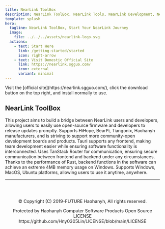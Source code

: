 ```yaml
---
title: NearLink ToolBox
description: NearLink ToolBox, NearLink Tools, NearLink Development, NearLink, NearLink ToolBox
template: splash
hero:
  tagline: NearLink ToolBox, Start Your NearLink Journey
  image:
    file: ../../../assets/nearlink-logo.svg
  actions:
    - text: Start Here
      link: /getting-started/started
      icon: right-arrow
    - text: Visit Domestic Official Site
      link: https://nearlink.sgguo.com/
      icon: external
      variant: minimal
---
```



<Card title="How to Use?" icon="rocket">
  Visit the [official site](https://nearlink.sgguo.com/), click the download button on the top right, and install normally to use.
</Card>

## NearLink ToolBox

<CardGrid stagger>
	<Card title="Team's Embedded Masterpiece" icon="rocket">
		This project aims to build a bridge between NearLink users and developers, allowing users to easily use open-source firmware and developers to release updates promptly.
	</Card>
	<Card title="Supported Development Boards" icon="rocket">
		Supports HiHope, BearPi, Tiangonix, Haohanyh manufacturers, and is striving to support more community-open development boards and products.
	</Card>
	<Card title="Independent from Frontend" icon="rocket">
		Tauri supports any frontend, making team development easier while ensuring software functionality is interconnected.
	</Card>
	<Card title="Secure Communication" icon="rocket">
		Uses TanStack Router for communication, ensuring secure communication between frontend and backend under any circumstances.
	</Card>
	<Card title="Low Performance Overhead" icon="rocket">
		Thanks to the performance of Rust, backend functions in the software can achieve an extreme 4MB memory usage on Windows.
	</Card>
	<Card title="Cross-Platform Usage" icon="rocket">
		Supports Windows, MacOS, Ubuntu platforms, allowing users to use it anytime, anywhere.
	</Card>
</CardGrid>

---

<footer style="text-align: center; margin-top: 2rem; padding: 1rem; font-size: 0.9rem; color: var(--sl-color-gray-3);">
  <p>© Copyright (C) 2019-FUTURE Haohanyh, All rights reserved.</p>
  <p>Protected by Haohanyh Computer Software Products Open Source LICENSE https://github.com/Hny0305Lin/LICENSE/blob/main/LICENSE</p>
</footer>
